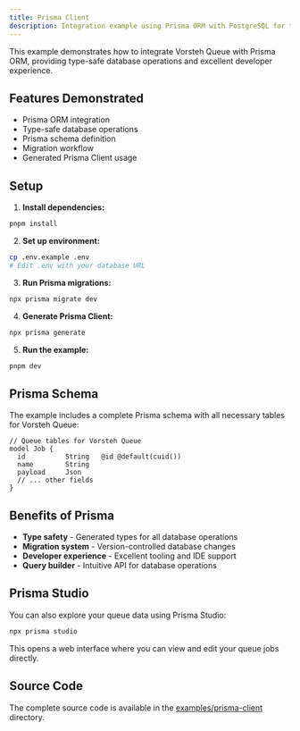 ```yaml
---
title: Prisma Client
description: Integration example using Prisma ORM with PostgreSQL for type-safe database operations.
---
```


This example demonstrates how to integrate Vorsteh Queue with Prisma ORM, providing type-safe database operations and excellent developer experience.

## Features Demonstrated

- Prisma ORM integration
- Type-safe database operations
- Prisma schema definition
- Migration workflow
- Generated Prisma Client usage

## Setup

1. **Install dependencies:**
```bash
pnpm install
```

2. **Set up environment:**
```bash
cp .env.example .env
# Edit .env with your database URL
```

3. **Run Prisma migrations:**
```bash
npx prisma migrate dev
```

4. **Generate Prisma Client:**
```bash
npx prisma generate
```

5. **Run the example:**
```bash
pnpm dev
```

## Prisma Schema

The example includes a complete Prisma schema with all necessary tables for Vorsteh Queue:

```prisma
// Queue tables for Vorsteh Queue
model Job {
  id          String   @id @default(cuid())
  name        String
  payload     Json
  // ... other fields
}
```

## Benefits of Prisma

- **Type safety** - Generated types for all database operations
- **Migration system** - Version-controlled database changes
- **Developer experience** - Excellent tooling and IDE support
- **Query builder** - Intuitive API for database operations

## Prisma Studio

You can also explore your queue data using Prisma Studio:

```bash
npx prisma studio
```

This opens a web interface where you can view and edit your queue jobs directly.

## Source Code

The complete source code is available in the [examples/prisma-client](https://github.com/noxify/vorsteh-queue/tree/main/examples/prisma-client) directory.